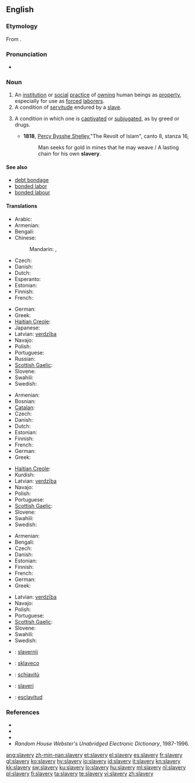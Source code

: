 ==English==
{{wikipedia}}

===Etymology===
From {{suffix|slave|ery}}.

===Pronunciation===
* {{audio|en-us-slavery.ogg|Audio (US)}}

===Noun===
{{en-noun|slaveries}}

# An [[institution]] or [[social]] [[practice]] of [[own]]ing human beings as [[property]], especially for use as [[forced]] [[laborer]]s.
# A condition of [[servitude]] endured by a [[slave]].
# {{figuratively}} A condition in which one is [[captivate]]d or [[subjugate]]d, as by greed or drugs.
#* '''1818''', [[w:Percy_Bysshe_Shelley|Percy Bysshe Shelley]],"The Revolt of Islam", canto 8, stanza 16,
#*: Man seeks for gold in mines that he may weave / A lasting chain for his own '''slavery'''.

====See also====
* [[debt bondage]]
* [[bonded labor]]
* [[bonded labour]]

====Translations====
{{trans-top|institution or practice of owning human beings}}
* Arabic: {{t-|ar|عبودية|f|tr=3ubuudíyya}}
* Armenian: {{t|hy|ստրկատիրություն|tr=strkatirut’yun}}
* Bengali: {{t|bn|দাসত্ব|sc=Beng}}
* Chinese:
*: Mandarin: {{t|cmn|奴隸制度|sc=Hani}}, {{t|cmn|奴隶制度|tr=núlì zhìdù|sc=Hani}}
* Czech: {{t-|cs|otrokářství|n}}
* Danish: {{t-|da|slaveri|n}}
* Dutch: {{t+|nl|slavernij|f}}
* Esperanto: {{t-|eo|sklaveco|xs=Esperanto}}
* Estonian: {{t|et|orjus}}
* Finnish: {{t-|fi|orjuus}}
* French: {{t+|fr|esclavage|m}}
{{trans-mid}}
* German: {{t+|de|Sklaverei|f}}
* Greek: {{t+|el|δουλεία|f|tr=douleía}}
* [[Haitian Creole]]: {{tø|ht|esklavaj}}
* Japanese: {{t|ja|奴隷制度|tr=どれいせいど, dorei seido}}
* Latvian: [[verdzība]] {{f}}
* Navajo: {{tø|nv|naaltéʼ}}
* Polish: {{t+|pl|niewolnictwo|n}}
* Portuguese: {{t+|pt|escravidão|f}}
* Russian: {{t+|ru|рабство|n|tr=rábstvo}}
* [[Scottish Gaelic]]: {{t-|gd|tràillealachd|f|xs=Scottish Gaelic}}
* Slovene: {{t+|sl|suženjstvo|n}}
* Swahili: {{t+|sw|utwana|xs=Swahili}}
* Swedish: {{t+|sv|slaveri|n}}
{{trans-bottom}}

{{trans-top|condition of servitude endured by a slave}}
* Armenian: {{t|hy|ստրկություն|tr=strkut’yun}}
* Bosnian: {{t-|bs|ropstvo|n}}
* [[Catalan]]: {{t|ca|esclavatge|m}}
* Czech: {{t-|cs|otroctví|n}}
* Danish: {{t-|da|slaveri|n}}
* Dutch: {{t+|nl|slavernij|f}}
* Estonian: {{t|et|orjus}}
* Finnish: {{t-|fi|orjuus}}
* French: {{t+|fr|esclavage|m}}
* German: {{t+|de|Sklaverei|f}}
* Greek: {{t+|el|δουλεία|f|tr=douleía}}
{{trans-mid}}
* [[Haitian Creole]]: {{tø|ht|esklavaj}}
* Kurdish: {{ku-Arab|[[به‌نده‌گی]]}}
* Latvian: [[verdzība]] {{f}}
* Navajo: {{tø|nv|naaltéʼ}}
* Polish: {{t|pl|niewola|f}}
* Portuguese: {{t+|pt|escravidão|f}}
* [[Scottish Gaelic]]: {{t-|gd|tràillealachd|f|xs=Scottish Gaelic}}
* Slovene: {{t+|sl|suženjstvo|n}}
* Swahili: {{t+|sw|utwana|xs=Swahili}}
* Swedish: {{t+|sv|slaveri|n}}
{{trans-bottom}}

{{trans-top|condition in which one is captivated or subjugated}}
* Armenian: {{t|hy|ստրկություն|tr=strkut’yun}}
* Bengali: {{t|bn|দাসত্ব|sc=Beng}}
* Czech: {{t-|cs|otroctví|n}}
* Danish: {{t-|da|slaveri|n}}
* Estonian: {{t|et|orjus}}
* Finnish: {{t-|fi|orjuus}}
* French: {{t+|fr|esclavage|m}}
* German: {{t+|de|Sklaverei|f}}
* Greek: {{t+|el|δουλεία|f|tr=douleía}}
{{trans-mid}}
* Latvian: [[verdzība]] {{f}}
* Navajo: {{tø|nv|naaltéʼ}}
* Polish: {{t|pl|niewola|f}}
* Portuguese: {{t+|pt|escravidão|f}}
* [[Scottish Gaelic]]: {{t-|gd|tràillealachd|f|xs=Scottish Gaelic}}
* Slovene: {{t+|sl|suženjstvo|n}}
* Swahili: {{t+|sw|utwana|xs=Swahili}}
* Swedish: {{t+|sv|slaveri|n}}
{{trans-bottom}}

{{checktrans-top}}
* {{ttbc|Dutch}}: [[slavernij]] {{f}}
* {{ttbc|Esperanto}}: [[sklaveco]]
* {{ttbc|Italian}}: [[schiavitù]] {{f}}
* {{ttbc|Norwegian}}: [[slaveri]]
{{trans-mid}}
* {{ttbc|Spanish}}: [[esclavitud]] {{f}}
{{trans-bottom}}

===References===
* {{R:Webster 1828}}
* {{R:Webster 1913|slavery}}
* {{R:Dictionary.com|slavery}}
* ''Random House Webster's Unabridged Electronic Dictionary'', 1987-1996.

[[ang:slavery]]
[[zh-min-nan:slavery]]
[[et:slavery]]
[[el:slavery]]
[[es:slavery]]
[[fr:slavery]]
[[gl:slavery]]
[[ko:slavery]]
[[hy:slavery]]
[[io:slavery]]
[[id:slavery]]
[[it:slavery]]
[[kn:slavery]]
[[kk:slavery]]
[[sw:slavery]]
[[ku:slavery]]
[[lo:slavery]]
[[hu:slavery]]
[[ml:slavery]]
[[nl:slavery]]
[[pl:slavery]]
[[fi:slavery]]
[[ta:slavery]]
[[te:slavery]]
[[vi:slavery]]
[[zh:slavery]]